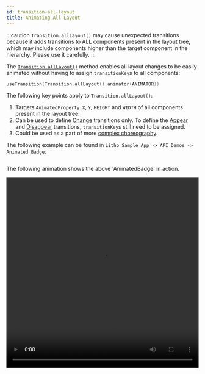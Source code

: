 ```yaml
---
id: transition-all-layout
title: Animating All Layout
---
```



:::caution
`Transition.allLayout()` may cause unexpected transitions because it adds transitions to ALL components present in the layout tree, which may include components higher than the target component in the hierarchy. Please use it carefully.
:::

The [`Transition.allLayout()`](pathname:///javadoc/com/facebook/litho/Transition.html#allLayout--) method enables all layout changes to be easily animated without having to assign `transitionKey`s to all components:

```kotlin
useTransition(Transition.allLayout().animator(ANIMATOR))
```

The following key points apply to `Transition.allLayout()`:

1. Targets `AnimatedProperty.X`, `Y`, `HEIGHT` and `WIDTH` of all components present in the layout tree.
2. Can be used to define [Change](transition-types.mdx#change-transitions) transitions only. To define the [Appear](transition-types.mdx#appear-transitions) and [Disappear](transition-types.mdx#disappear-transitions) transitions, `transitionKey`s still need to be assigned.
3. Could be used as a part of more [complex choreography](transition-choreography.mdx).

The following example can be found in `Litho Sample App -> API Demos -> Animated Badge`:

```kotlin file=sample/src/main/java/com/facebook/samples/litho/kotlin/animations/animatedbadge/AnimatedBadgeKotlin.kt start=start_example end=end_example
```

The following animation shows the above 'AnimatedBadge' in action.

<video loop="true" autoplay="true" class="video" width="100%" height="500px">
  <source type="video/webm" src={useBaseUrl("/videos/transitions/alllayout.webm")}></source>
  <p>Your browser does not support the video element.</p>
</video>

